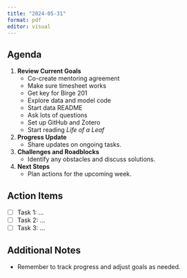 ```yaml
---
title: "2024-05-31"
format: pdf
editor: visual
---
```


## Agenda

1.  **Review Current Goals**
    -   Co-create mentoring agreement
    -   Make sure timesheet works
    -   Get key for Birge 201
    -   Explore data and model code
    -   Start data README
    -   Ask lots of questions
    -   Set up GitHub and Zotero
    -   Start reading *Life of a Leaf*
2.  **Progress Update**
    -   Share updates on ongoing tasks.
3.  **Challenges and Roadblocks**
    -   Identify any obstacles and discuss solutions.
4.  **Next Steps**
    -   Plan actions for the upcoming week.

## Action Items

-   [ ] Task 1: ...
-   [ ] Task 2: ...
-   [ ] Task 3: ...

## Additional Notes

-   Remember to track progress and adjust goals as needed.
